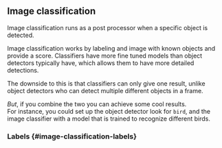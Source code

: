 

## Image classification

Image classification runs as a <Link href="/docs/documentation/configuration#post-processors">post processor</Link> when a specific object is detected.

Image classification works by labeling and image with known objects and provide a score.
Classifiers have more fine tuned models than object detectors typically have, which allows them to have more detailed detections.

The downside to this is that classifiers can only give one result, unlike object detectors who can detect multiple different objects in a frame.

_But_, if you combine the two you can achieve some cool results.<br />
For instance, you could set up the object detector look for `bird`, and the image classifier with a model that is trained to recognize different birds.

### Labels \{#image-classification-labels\}

<PostProcessorLabels />
